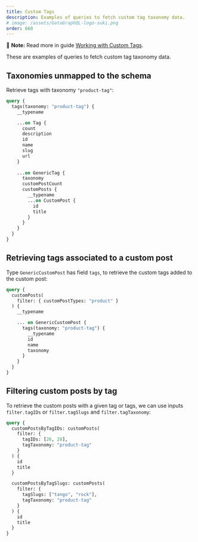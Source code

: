 ```yaml
---
title: Custom Tags
description: Examples of queries to fetch custom tag taxonomy data.
# image: /assets/GatoGraphQL-logo-suki.png
order: 660
---
```


📣 **Note:** Read more in guide [Working with Custom Tags](../../interact/working-with-custom-tags).

These are examples of queries to fetch custom tag taxonomy data.

## Taxonomies unmapped to the schema

Retrieve tags with taxonomy `"product-tag"`:

```graphql
query {
  tags(taxonomy: "product-tag") {
    __typename

    ...on Tag {
      count
      description
      id
      name
      slug
      url
    }
    
    ...on GenericTag {
      taxonomy   
      customPostCount
      customPosts {
        __typename
        ...on CustomPost {
          id
          title
        }
      }
    }
  }
}
```

## Retrieving tags associated to a custom post

Type `GenericCustomPost` has field `tags`, to retrieve the custom tags added to the custom post:

```graphql
query {
  customPosts(
    filter: { customPostTypes: "product" }
  ) {
    __typename

    ... on GenericCustomPost {
      tags(taxonomy: "product-tag") {
        __typename
        id
        name
        taxonomy
      }
    }
  }
}
```

## Filtering custom posts by tag

To retrieve the custom posts with a given tag or tags, we can use inputs `filter.tagIDs` or `filter.tagSlugs` and `filter.tagTaxonomy`:

```graphql
query {
  customPostsByTagIDs: customPosts(
    filter: {
      tagIDs: [26, 28],
      tagTaxonomy: "product-tag"
    }
  ) {
    id
    title
  }

  customPostsByTagSlugs: customPosts(
    filter: {
      tagSlugs: ["tango", "rock"],
      tagTaxonomy: "product-tag"
    }
  ) {
    id
    title
  }
}
```
